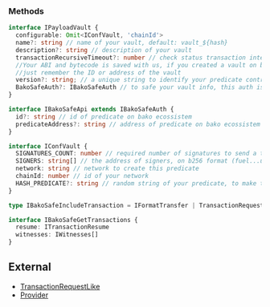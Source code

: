 ### Methods

```ts
interface IPayloadVault {
  configurable: Omit<IConfVault, 'chainId'>
  name?: string // name of your vault, default: vault_${hash}
  description?: string // description of your vault
  transactionRecursiveTimeout?: number // check status transaction interval, default: 1000ms
  //Your ABI and bytecode is saved with us, if you created a vault on bako ecossistem format
  //just remember the ID or address of the vault
  version?: string; // a unique string to identify your predicate contract, default: last version of predicate
  BakoSafeAuth?: IBakoSafeAuth // to safe your vault info, this auth is required
}

interface IBakoSafeApi extends IBakoSafeAuth {
  id?: string // id of predicate on bako ecossistem
  predicateAddress?: string // address of predicate on bako ecossistem
}

interface IConfVault {
  SIGNATURES_COUNT: number // required number of signatures to send a transaction
  SIGNERS: string[] // the address of signers, on b256 format (fuel...uayp)
  network: string // network to create this predicate
  chainId: number // id of your network
  HASH_PREDICATE?: string // random string of your predicate, to make this unic
}

type IBakoSafeIncludeTransaction = IFormatTransfer | TransactionRequestLike // external type of fuel

interface IBakoSafeGetTransactions {
  resume: ITransactionResume
  witnesses: IWitnesses[]
}
```

## External

- [TransactionRequestLike](https://github.com/FuelLabs/fuels-ts/blob/master/packages/account/src/providers/transaction-request/types.ts)
- [Provider](https://github.com/FuelLabs/fuels-ts/blob/master/packages/account/src/providers/provider.ts)
